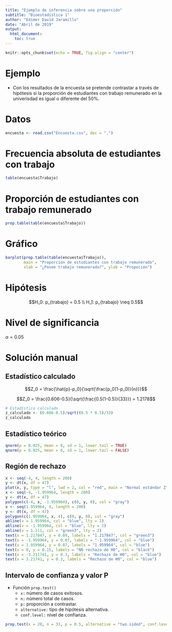 ```yaml
---
title: "Ejemplo de inferencia sobre una proporción"
subtitle: "Bioestadística 1"
author: "Edimer David Jaramillo"
date: "Abril de 2019"
output:
  html_document:
    toc: true
---
```


```r
knitr::opts_chunk$set(echo = TRUE, fig.align = "center")
```

# Ejemplo

- Con los resultados de la encuesta se pretende contrastar a través de hipótesis si la proporción de estudiantes con trabajo remunerado en la univerisdad es igual o diferente del 50%.

# Datos

```r
encuesta <- read.csv("Encuesta.csv", dec = ",")
```

# Frecuencia absoluta de estudiantes con trabajo

```r
table(encuesta$Trabajo)
```

# Proporción de estudiantes con trabajo remunerado

```r
prop.table(table(encuesta$Trabajo))
```

# Gráfico 

```r
barplot(prop.table(table(encuesta$Trabajo)),
        main = "Proporción de estudiantes con trabajo remunerado",
        xlab = "¿Posee trabajo remunerado?", ylab = "Propoción")
```

# Hipótesis

$$H_0: p_{trabajo} = 0.5 \\
H_1: p_{trabajo} \neq 0.5$$

# Nivel de significancia 

$\alpha = 0.05$

# Solución manual

## Estadístico calculado

$$Z_0 = \frac{\hat{p}-p_0}{\sqrt{\frac{p_0(1-p_0)}{n}}}$$

$$Z_0 = \frac{0.606-0.5}{\sqrt{\frac{0.5(1-0.5)}{33}}} = 1.2178$$

```r
# Estadístico calculado
z_calculado <- (0.606-0.5)/sqrt((0.5 * 0.5)/33)
z_calculado
```

## Estadístico teórico

```r
qnorm(p = 0.025, mean = 0, sd = 1, lower.tail = TRUE)
qnorm(p = 0.025, mean = 0, sd = 1, lower.tail = FALSE)
```

## Región de rechazo

```r
x <- seq(-4, 4, length = 200)
y <- dt(x, df = 47)
plot(x, y, type = "l", lwd = 2, col = "red", main = "Normal estándar Z")
x <- seq(-4, -1.959964, length = 200)
y <- dt(x, df = 47)
polygon(c(-4, x, -1.959964), c(0, y, 0), col = "gray")
x <- seq(1.959964, 4, length = 200)
y <- dt(x, df = 47)
polygon(c(1.959964, x, 4), c(0, y, 0), col = "gray")
abline(v = 1.959964, col = "blue", lty = 2)
abline(v = -1.959964, col = "blue", lty = 2)
abline(v = 1.211, col = "green3", lty = 2)
text(x = 1.217847, y = 0.09, labels = "1.217847", col = "green3")
text(x = -1.959964, y = 0.07, labels = "-1.959964", col = "blue")
text(x = 1.959964, y = 0.07, labels = "1.959964", col = "blue")
text(x = 0, y = 0.15, labels = "NO rechazo de H0", col = "black")
text(x = -3.211741, y = 0.3, labels = "Rechazo de H0", col = "blue")
text(x = 3.21741, y = 0.3, labels = "Rechazo de H0", col = "blue")
```

## Intervalo de confianza y valor P

- Función `prop.test()`
    - `x:` número de casos exitosos.
    - `n:` número total de casos.
    - `p:` proporción a contrastar.
    - `alternative:` tipo de hipótesis alternativa.
    - `conf.level:` nivel de confianza.
    
```r
prop.test(x = 20, n = 33, p = 0.5, alternative = "two.sided", conf.level = 0.95)
```

